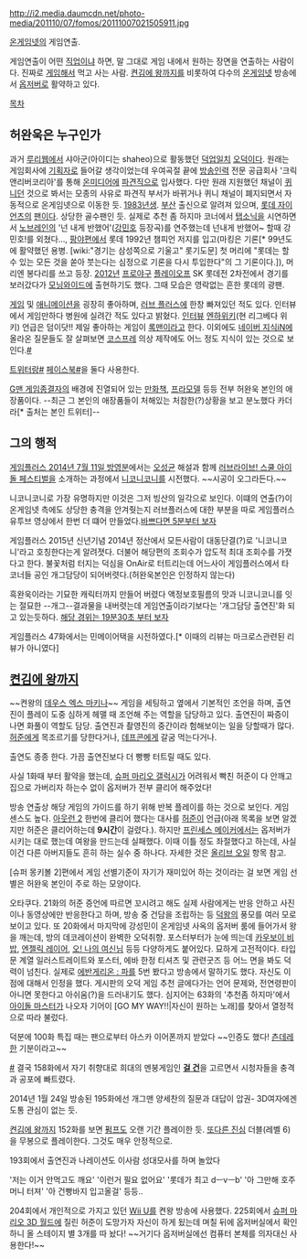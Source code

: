 http://i2.media.daumcdn.net/photo-media/201110/07/fomos/20111007021505911.jpg

[[온게임넷]]의 게임연출.

게임연출이 어떤 [[직업]]이냐 하면, 말 그대로 게임 내에서 원하는 장면을 연출하는 사람이다. 진짜로 [[게임]]해서 먹고 사는 사람. [[켠김에 왕까지]]를 비롯하여 다수의 [[온게임넷]] 방송에서 [[옵저버]]로 활약하고 있다.

[[목차]]
== 허완욱은 누구인가 ==
과거 [[루리웹]]에서 샤아군(아이디는 shaheo)으로 활동했던 [[덕업일치]] [[오덕]]이다. 원래는 게임회사에 [[기획자]]로 들어갈 생각이었는데 우여곡절 끝에 [[방송]]인력 전문 공급회사 '크릭앤리버코리아'를 통해 [[온미디어]]에 [[파견]]직으로 입사했다. 다만 원래 지원했던 채널이 [[퀴니]]던 것으로 봐서는 모종의 사유로 파견직 부서가 바뀌거나 퀴니 채널이 폐지되면서 자동적으로 온게임넷으로 이동한 듯.
[[1983년]]생. [[부산]] 출신으로 알려져 있으며, [[롯데 자이언츠]]의 [[팬]]이다. 상당한 골수팬인 듯. 실제로 추천 좀 하지마 코너에서 [[탭소닉]]을 시연하면서 [[노브레인]]의 '넌 내게 반했어'([[강민호]] 등장곡)를 연주했는데 넌내게 반했어~ 할때 강민호!를 외쳤다…, [[팡야]]편에서 롯데 1992년 챔피언 저지를 입고(마킹은 기론[* 99년도에 활약했던 용병. [wiki:"경기는 삼성쪽으로 기울고" 롯기도문] 첫 머리에 "롯데는 할 수 있는 모든 것을 쏟아 붓는다는 심정으로 기론을 다시 투입한다"의 그 기론이다.]), 머리엔 봉다리를 쓰고 등장. [[2012년]] [[프로야구]] [[플레이오프]] SK 롯데전 2차전에서 경기를 보러갔다가 [[모닝와이드]]에 출현하기도 했다. 그때 모습은 영락없는 흔한 롯데의 광팬.

[[게임]] 및 [[애니메이션]]을 굉장히 좋아하며, [[러브 플러스]]에 한창 빠져있던 적도 있다. 인터뷰에서 게임만하다 병원에 실려간 적도 있다고 밝혔다. [http://www.fomos.kr/board/board.php?mode=read&keyno=120581&db=interview&cate=&page=1&field=&kwrd 인터뷰] [[엔하위키]](현 리그베다 위키) 언급은 덤이닷!! 제일 좋아하는 게임이 [[록맨]]이라고 한다. 이외에도 [[네이버 지식iN]]에 올라온 질문들도 잘 살펴보면 [[코스프레]] 의상 제작에도 어느 정도 지식이 있는 것으로 보인다.[http://kin.naver.com/qna/detail.nhn?d1id=3&dirId=304&docId=51347994&answerNo=1 #]

[[트위터]]랑[http://twitter.com/@babanuk_ #] [[페이스북]][http://www.facebook.com/#!/profile.php?id=100001577591979 #]을 둘다 사용한다.

[[G맨 게임종결자]]의 배경에 진열되어 있는 [[만화책]], [[프라모델]] 등등 전부 허완욱 본인의 애장품이다. --최근 그 본인의 애장품들이 처해있는 처참한(?)상황을 보고 분노했다 카더라[* 출처는 본인 트위터]--

== 그의 행적 ==
[http://www.youtube.com/watch?v=ZD7eDluhYtI 게임플러스 2014년 7월 11일 방영분]에서는 [[오성균]] 해설과 함께 [[러브라이브! 스쿨 아이돌 페스티벌]]을 소개하는 과정에서 [[니코니코니]]를 시전했다. ~~시공이 오그라든다.~~

니코니코니로 가장 유명하지만 이것은 그저 빙산의 일각으로 보인다.
이떄의 연출(?)이 온게임넷 측에도 상당한 충격을 안겨줫는지 러브플러스에 대한 부분을 따로 게임플러스 유투브 영상에서 한번 더 떄어 만들었다.[http://youtu.be/GtFsLPZRmsQ 바쁘다면 5분부터 보자]

게임플러스 2015년 신년기념 2014년 정산에서 모든사람이 대동단결(?)로 '니코니코니'라고 호칭한다는게 알려졋다. 더불어 해당편의 조회수가 압도적 최대 조회수를 가졋다고 한다.
불꽃처럼 터지는 덕심을 OnAir로 터트리는데 어느사이 게임플러스에서 타 코너들 공인 개그담당이 되어버렷다.(허완욱본인은 인정하지 않는다)

흑완욱이라는 기묘한 캐릭터까지 만들어 버렸다
액정보호필름의 맛과 니코니코니를 잇는 절묘한 --개그--결과물을 내버렷는데 게임연출이라기보다는 '개그담당 출연진'화 되고 있는듯하다. [https://youtu.be/irdbmzG2wxU?t=19m30s 해당 경위는 19분30초 부터 보자]

게임플러스 47화에서는 민메이어택을 시전하였다.[* 이때의 리뷰는 마크로스관련된 리뷰가 아니였다]
== [[켠김에 왕까지]] ==
~~켠왕의 [[데우스 엑스 마키나]]~~
게임을 세팅하고 옆에서 기본적인 조언을 하며, 출연진이 플레이 도중 심하게 헤맬 때 조언해 주는 역할을 담당하고 있다. 출연진이 짜증이 나면 화풀이 역할도 담당. 출연진과 촬영진의 중간이라 험해보이는 일을 당할때가 많다. [[허준]]에게 목조르기를 당한다거나, [[데프콘]]에게 갈굼 먹는다거나.

출연도 종종 한다. 가끔 출연진보다 더 빵빵 터트릴 때도 있다.

사실 1화때 부터 활약을 했는데, [[슈퍼 마리오 갤럭시]]가 어려워서 빡친 허준이 다 안깨고 집으로 가버리자 하는수 없이 옵저버가 전부 클리어 해주었다!

방송 연출상 해당 게임의 가이드를 하기 위해 반복 플레이를 하는 것으로 보인다. 게임 센스도 높다. [[아웃런 2]] 한번에 클리어 했다는 대사를 [[허준]]이 언급(아래 목록을 보면 알겠지만 허준은 클리어하는데 '''9시간'''이 걸렸다.). 하지만 [[프린세스 메이커]]에서는 옵저버가 시키는 대로 했는데 여왕을 만드는데 실패했다. 이때 이틀 정도 좌절했다고 하는데, 사실 이건 다른 아버지들도 흔히 하는 실수 중 하나다. 자세한 것은 [[올리브 오일]] 항목 참고.

[슈퍼 몽키볼 2]편에서 게임 선별기준이 자기가 재미있어 하는 것이라는 걸 보면 게임 선별은 허완욱 본인이 주로 하는 모양이다.

오타쿠다. 21화의 허준 증언에 따르면 꼬시려고 해도 실제 사람에게는 반응 안하고 사진이나 동영상에만 반응한다고 하며, 방송 중 건담을 조립하는 등 [[덕왕]]의 풍모를 여러 모로 보이고 있다. 또 20화에서 마지막에 강성민이 온게임넷 사옥의 옵저버 룸에 들어가서 왕을 깨는데, 방의 데코레이션이 완벽한 오덕취향. 포스터부터가 눈에 띄는데 [[카우보이 비밥]], [[엔젤릭 레이어]], [[오! 나의 여신님]] 등등 다양하게도 붙어있다. 묘하게 고전적이다. 타입문 계열 일러스트레이트와 포스터, 에바 한정 티셔츠 및 관련굿즈 등 어느 면을 봐도 덕력이 넘친다. 실제로 [[에반게리온 : 파]]를 5번 봤다고 방송에서 말하기도 했다. 자신도 이점에 대해서 인정을 했다. 게시판의 오덕 게임 추천 글에다가는 언어 문제와, 전연령판이 아니면 못한다고 아쉬움(?)을 드러내기도 했다. 심지어는 63화의 '추천좀 하지마'에서 [[아이돌 마스터]]가 나오자 기어이 [GO MY WAY!!|자신이 원하는 노래]를 찾아서 열정적으로 따라 불렀다.

덕분에 100화 특집 때는 팬으로부터 아스카 이어폰까지 받았다 ~~인증도 했다! [[츤데레]]한 기분이라고~~

[http://pic.twitter.com/FIpeGCS5 #] 결국 158화에서 자기 취향대로 희대의 멘붕게임인 '''[[걸 건]]'''을 고르면서 시청자들을 충격과 공포에 빠트렸다.

2014년 1월 24일 방송된 195화에선 개그맨 양세찬의 질문과 대답이 압권- 3D여자에겐 도통 관심이 없는 듯.

[[켠김에 왕까지]] 152화를 보면 [[펌프]]도 오랜 기간 플레이한 듯. [[또다른 진심]] 더블(레벨 6)을 무봉으로 플레이한다. 그것도 매우 안정적으로.

193회에서 출연진과 나레이션도 이사람 성대모사를 하며 놀았다

'저는 이거 안먹고도 깨요'
'이런거 필요 없어요'
'롯데가 최고 dㅡvㅡb'
'아 그만해 호주머니 터져'
'아 건빵바지 입고올걸'
등등..

204회에서 개인적으로 가지고 있던 [[Wii U]]를 켠왕 방송에 사용했다.
225회에서 [[슈퍼 마리오 3D 월드]]에 질린 허준이 도망가자 자신이 하게 됬는데 며칠 뒤에 옵저버실에서 확인하니 올 스테이지 별 3개를 따 놨다! ~~거기다 옵저버실에선 컴퓨터 본체를 의자대신 사용한다!~~
